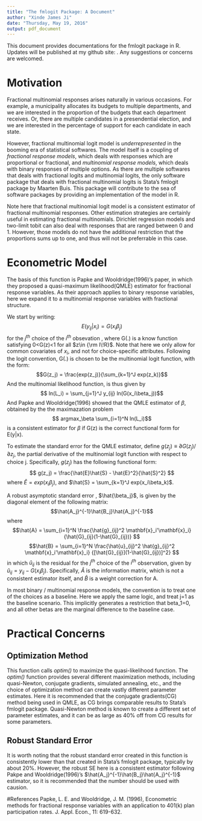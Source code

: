 ```yaml
---
title: "The fmlogit Package: A Document"
author: "Xinde James Ji" 
date: "Thursday, May 19, 2016"
output: pdf_document
---
```


This document provides documentations for the fmlogit package in R. Updates will be published at my github site: \url{https://github.com/f1kidd/fmlogit}. Any suggestions or concerns are welcomed\footnote{email: xji@vt.edu}. 

# Motivation
Fractional multinomial responses arises naturally in various occasions. For example, a municipality allocates its budgets to multiple departments, and we are interested in the proportion of the budgets that each department receives. Or, there are multiple candidates in a presendential election, and we are interested in the percentage of support for each candidate in each state. 

However, fractional multinomial logit model is *underrepresented* in the booming era of statistical softwares. The model itself is a coupling of *fractional response models*, which deals with responses which are proportional or fractional, and *multinomial response models*, which deals with binary responses of multiple options. As there are multiple softwares that deals with fractional logits and multinomial logits, the only software package that deals with fractional multinomial logits is Stata's fmlogit package by Maarten Buis. This package will contribute to the sea of software packages by providing an implementation of the model in R. 

Note here that fractional multinomial logit model is a consistent estimator of fractional multinomial responses. Other estimation strategies are certainly useful in estimating fractional multinomials. Dirichlet regression models and two-limit tobit can also deal with responses that are ranged between 0 and 1. However, those models do not have the additional restriction that the proportions sums up to one, and thus will not be preferrable in this case. 

# Econometric Model
The basis of this function is Papke and Wooldridge(1996)'s paper, in which they proposed a quasi-maximum likelihood(QMLE) estimator for fractional response variables. As their approach applies to binary response variables, here we expand it to a multinomial response variables with fractional structure. 

We start by writing:\footnote{The demonstration below is in individual specific notation, but matrix notation is not hard to obtain from the individual specific notations. The actual function uses matrix calculation, which increases algorithm speed.}
$$E(y_{ij}|x_i) = G(x_i\beta_j)$$
for the $j^{th}$ choice of the $i^{th}$ obsevation , where G(.) is a know function satisfying 0<G(z)<1 for all $z\in {\rm I\!R}$. Note that here we only allow for common covariates of $x_i$, and not for choice-specific attributes. Following the logit convention, G(.) is chosen to be the multinomial logit function, with the form:
$$G(z_j) = \frac{exp(z_j)}{\sum_{k=1}^J exp(z_k)}$$
And the multinomial likelihood function, is thus given by
$$ ln(L_i) = \sum_{j=1}^J y_{ij} ln(G(x_i\beta_j))$$
And Papke and Wooldridge(1996) showed that the QMLE estimator of $\beta$, obtained by the the maximazation problem
$$ argmax_\beta \sum_{i=1}^N ln(L_i)$$
is a consistent estimator for $\beta$ if G(z) is the correct functional form for E(y|x). 

To estimate the standard error for the QMLE estimator, define $g(z_j)\equiv \partial G(z_j)/\partial z_j$, the partial derivative of the multinomial logit function with respect to choice j. Specifically, $g(z_j)$ has the following functional form:
$$ g(z_j) = \frac{\hat{E}\hat{S} - \hat{E}^2}{\hat{S}^2} $$
where $\hat{E} = exp(x_i\beta_j)$, and $\hat{S} = \sum_{k=1}^J exp(x_i\beta_k)$. 

A robust asymptotic standard error , $\hat{\beta_j}$, is given by the diagonal element of the following matrix:
$$\hat{A_j}^{-1}\hat{B_j}\hat{A_j}^{-1}$$
where
$$\hat{A} = \sum_{i=1}^N \frac{\hat{g}_{ij}^2 \mathbf{x}_i'\mathbf{x}_i}{\hat{G}_{ij}(1-\hat{G}_{ij})} $$
$$\hat{B} = \sum_{i=1}^N \frac{\hat{u}_{ij}^2 \hat{g}_{ij}^2 \mathbf{x}_i'\mathbf{x}_i} {[\hat{G}_{ij}](1-\hat{G}_{ij})]^2} $$
in which $\hat{u}_{ij}$ is the residual for the $j^{th}$ choice of the $i^{th}$ observation, given by $\hat{u}_{ij}=y_{ij} - G(x_i\beta_{j})$. Specifically, $\hat{A}$ is the information matrix, which is not a consistent estimator itself, and $\hat{B}$ is a weight correction for A. 

In most binary / multinomial response models, the convention is to treat one of the choices as a baseline. Here we apply the same logic, and treat j=1 as the baseline scenario. This implicitly generates a restriction that beta_1=0, and all other betas are the marginal difference to the baseline case.  

# Practical Concerns
## Optimization Method
This function calls *optim()* to maximize the quasi-likelihood function. The *optim()* function provides several different maximization methods, including quasi-Newton, conjugate gradients, simulated annealing, etc., and the choice of optimization method can create vastly different parameter estimates. Here it is recommended that the conjugate gradients(CG) method being used in QMLE, as CG brings comparable results to Stata's fmlogit package. Quasi-Newton method is known to create a different set of parameter estimates, and it can be as large as 40\% off from CG results for some parameters. 

## Robust Standard Error
It is worth noting that the robust standard error created in this function is consistently lower than that created in Stata's fmlogit package, typically by about 20\%. However, the robust SE here is a consistent estimator following Pakpe and Wooldridge(1996)'s $\hat{A_j}^{-1}\hat{B_j}\hat{A_j}^{-1}$ estimator, so it is recommended that the number should be used with causion. 

#References
Papke, L. E. and Wooldridge, J. M. (1996), Econometric methods for fractional response variables with an application to 401(k) plan participation rates. J. Appl. Econ., 11: 619-632.





